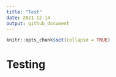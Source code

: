 ```yaml
---
title: "Test"
date: 2021-12-14
output: github_document
---
```


```r
knitr::opts_chunk$set(collapse = TRUE)
```

# Testing